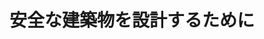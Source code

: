 ﻿---
title: "安全な建築物を設計するために"
category: "環境・社会理工学院"
vol: 68
interviewee: "和田 章"
url: "http://akira-wada.com/"
tags: ["材料","構造","コンピュータ","設計","力学"]
pdf: "68-6-wada.pdf"
career: ""
pdfurl: "68-6-wada/68-6-wada.pdf"
preface: "建築物はその目的の機能を満たしつつ、地震や風などの外力条件に耐えられる安全性を確保しなければならない。それらの条件のもとで合理的な建築構造及び設計を追求することを和田研究室では目的としている。その為には構造材料の力学的性質を詳しく調べて、それに基づいた理論により構造物の力学的挙動を解明できる方法を確立する必要がある。本稿では、コンピュータによる構造物の力学的挙動解析の精度向上と免震構造や制振構造の改善を紹介する。"
---
